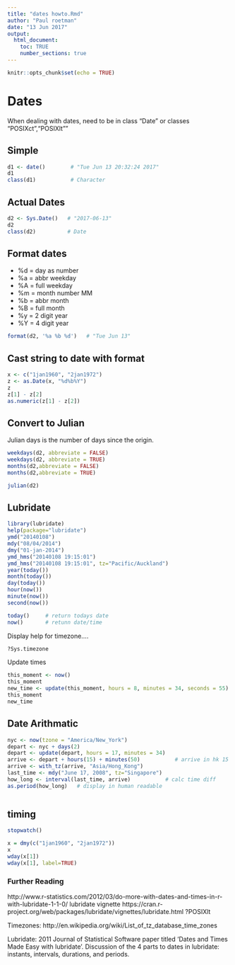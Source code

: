 ```yaml
---
title: "dates howto.Rmd"
author: "Paul roetman"
date: "13 Jun 2017"
output: 
  html_document:
    toc: TRUE
    number_sections: true
---
```


```r
knitr::opts_chunk$set(echo = TRUE)
```

# Dates

When dealing with dates, need to be in class "Date" or classes "POSIXct","POSIXlt""

## Simple

```r
d1 <- date()        # "Tue Jun 13 20:32:24 2017"
d1
class(d1)           # Character
```

## Actual Dates

```r
d2 <- Sys.Date()   # "2017-06-13"
d2   
class(d2)          # Date
```

## Format dates

* %d = day as number
* %a = abbr weekday
* %A = full weekday
* %m = month number MM
* %b = abbr month
* %B = full month
* %y = 2 digit year
* %Y = 4 digit year

```r
format(d2, '%a %b %d')   # "Tue Jun 13"
```

## Cast string to date with format

```r
x <- c("1jan1960", "2jan1972")
z <- as.Date(x, "%d%b%Y")
z
z[1] - z[2]
as.numeric(z[1] - z[2])

```

## Convert to Julian

Julian days is the number of days since the origin.

```r
weekdays(d2, abbreviate = FALSE)
weekdays(d2, abbreviate = TRUE)
months(d2,abbreviate = FALSE)
months(d2,abbreviate = TRUE)

julian(d2)
```

## Lubridate

```r
library(lubridate)
help(package="lubridate")
ymd("20140108")
mdy("08/04/2014")
dmy("01-jan-2014")
ymd_hms("20140108 19:15:01")
ymd_hms("20140108 19:15:01", tz="Pacific/Auckland")
year(today())
month(today())
day(today())
hour(now())
minute(now())
second(now())

today()     # return todays date
now()       # retunn date/time

```
Display help for timezone....
```r
?Sys.timezone
```

Update times
```r
this_moment <- now()
this_moment
new_time <- update(this_moment, hours = 8, minutes = 34, seconds = 55)
this_moment
new_time
```

## Date Arithmatic

```r

nyc <- now(tzone = "America/New_York")
depart <- nyc + days(2)
depart <- update(depart, hours = 17, minutes = 34)
arrive <- depart + hours(15) + minutes(50)           # arrive in hk 15 hours later
arrive <- with_tz(arrive, "Asia/Hong_Kong")
last_time <- mdy("June 17, 2008", tz="Singapore")
how_long <- interval(last_time, arrive)           # calc time diff
as.period(how_long)   # display in human readable



```

## timing

```r
stopwatch()
```


```r
x = dmy(c("1jan1960", "2jan1972"))
x
wday(x[1])
wday(x[1], label=TRUE)
```
### Further Reading

http://www.r-statistics.com/2012/03/do-more-with-dates-and-times-in-r-with-lubridate-1-1-0/
lubridate vignette
https://cran.r-project.org/web/packages/lubridate/vignettes/lubridate.html
?POSIXlt

Timezones:
http://en.wikipedia.org/wiki/List_of_tz_database_time_zones

Lubridate: 
2011 Journal of Statistical Software paper titled 'Dates and Times Made Easy with lubridate'.
Discussion of the 4 parts to dates in lubridate: instants, intervals, durations, and periods.




